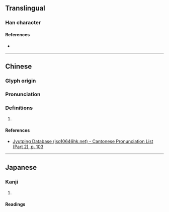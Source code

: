 {{character info/new}}
==Translingual==

===Han character===
{{Han char|rn=53|rad=广|as=10|sn=13|four=00213|canj=IGIT|ids=⿸广盍}}

====References====
* {{Han ref|kx=0349.010|dkj=09427|dj=0659.260|hdz=20894.160|uh=5EC5|ud=24261|bh=DD5D|bd=56669}}

----

==Chinese==
{{zh-forms}}

===Glyph origin===
{{Han etym}}

===Pronunciation===
{{zh-pron
|m=è
|c=ap1,ngap1
|mc=y
|oc=y
|cat=
}}

===Definitions===
{{zh-hanzi}}

# {{rfdef|zh}}

====References====
* [http://www.iso10646hk.net/jp/document/download.jsp Jyutping Database (iso10646hk.net) - Cantonese Pronunciation List (Part 2), p. 103]

----

==Japanese==

===Kanji===
{{ja-kanji|grade=|rs=广10}}

# {{defn|ja|sort=广10}}

====Readings====
{{rfv-pron|ja}}
{{ja-readings
|goon=おう<あふ, ごう<がふ
|kanon=こう<かふ
}}
